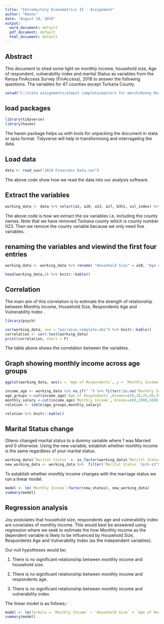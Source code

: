 ---
title: "Introductory Econometrics II - Assignment"
author: "Kenny"
date: "August 10, 2019"
output:
  word_document: default
  pdf_document: default
  html_document: default
---

## Abstract

This document to shed some light on monthly income, household size, Age of respondent, vulnerability index and marital Status as variables from the Kenya FinAccess Survey (FinAccess), 2018 to answer the following questions. The variables for 47 counties except Turkana County.

```{r include=FALSE}
setwd("C:/stata assignments/almost complete/masters for march/Kenny Msc finance")
```
## load packages

```{r echo=TRUE, message=FALSE, warning=FALSE}
library(tidyverse)
library(haven)
```
The haven package helps us with tools for unpacking the document in stata or spss format. Tidyverse will help in transformoing and interragating the data.

## Load data

```{r}
data <- read_sav("2018 Finaccess Data.sav")
```

The above code show how we read the data into our analysis software.

## Extract the variables

```{r}
working_data <- data %>% select(a1, a10, a13, a17, b3h1, vul_index) %>% filter(a1 != 23) %>% select(-a1)
```


The above code is how we extract the six variables i.e. including the county names. Note that we have removed Turkana county which is county number 023. Then we remove the county variable because we only need five variables.

## renaming the variables and viewind the first four entries

```{r}
working_data <- working_data %>% rename( "Household Size" = a10, "Age of Respondents"= a13,"Marital Status" = a17,"Monthly Income" = b3h1, "Vulnerability Index" = vul_index)

head(working_data,4) %>% knitr::kable()
```

## Correlation

The main aim of this correlation is to estimate the strength of relationship between Monthly income, Household Size, Respondents Age and Vulnerability Index .

```{r include=FALSE}
library(psych)
```

```{r echo=TRUE}
cor(working_data, use = "pairwise.complete.obs") %>% knitr::kable()
correlation <- corr.test(working_data)
print(correlation, short = F)
```

The table above shows the correlation between the variables.

## Graph  showing monthly income across age groups

```{r}
ggplot(working_data, aes(x = `Age of Respondents`, y = `Monthly Income`)) + geom_jitter()
```


```{r include=FALSE}
income_age <- working_data %>% na_if(" ") %>% filter(!is.na(`Monthly Income`)) %>% filter(!is.na(`Age of Respondents`))
age_groups <-cut(income_age$`Age of Respondents`,breaks=c(0,20,25,30,35,40,100), labels = c("Below 20", "20-25", "26-30", "31-35","36-40", "Above 40"))
monthly_salary <-cut(income_age$`Monthly Income`, breaks=c(0,2000,5000,10000,40000,100000,1000000), labels = c("Below 2,000", "2,000-5,000", "5,001-10,000", "10,001-40,000", "40,001-100,000","Above 100,000"))
relation <- table(age_groups,monthly_salary)
```

```{r echo=FALSE, message=FALSE, warning=FALSE}
relation %>% knitr::kable()
```


## Marital Status change

Otieno changed marital status to a dummy variable where 1 was Married and 0 otherwise. Using the new variable, establish whether monthly income is the same regardless of your marital status.

```{r echo=TRUE}
working_data$`Marital Status` <- as_factor(working_data$`Marital Status`)
new_working_data <- working_data %>%  filter(`Marital Status` %in% c("Single/Never Married","Divorced/separated,Widowed", "Married/Living with partner" ))%>% mutate(new_status = if_else(`Marital Status`== "Married/Living with partner", 1,0))
```

To establish whether monthly income changes with the marriage status we run a linear model.

```{r}
model <- lm(`Monthly Income`~factor(new_status), new_working_data)
summary(model)
```


## Regression analysis

Joy postulates that household size, respondents age and vulnerability index are covariates of monthly income. This would best be answered using regression where we seek to estimate the how Monthly income as the dependent variable is likely to be influenced by Household Size, Respondents Age and Vulnerability Index (as the independent variables).

Our null hypotheses would be;

1. There is no significant relationship between monthly income and household size.

2. There is no significant relationship between monthly income and respondents age.

3. There is no significant relationship between monthly income and vulnerability index.

The linear model is as follows;-

```{r}
model <- lm(formula = `Monthly Income` ~ `Household Size` + `Age of Respondents` + `Vulnerability Index`, working_data)
summary(model)
```

